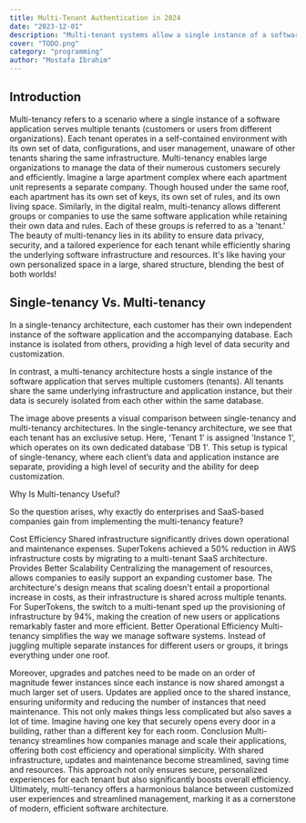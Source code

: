 ```yaml
---
title: Multi-Tenant Authentication in 2024
date: "2023-12-01"
description: "Multi-tenant systems allow a single instance of a software application to serve multiple different tenants. This allows for a number of benefits that will be explored in this blog"
cover: "TODO.png"
category: "programming"
author: "Mostafa Ibrahim"
---
```


## Introduction

Multi-tenancy refers to a scenario where a single instance of a software application serves multiple tenants (customers or users from different organizations). Each tenant operates in a self-contained environment with its own set of data, configurations, and user management, unaware of other tenants sharing the same infrastructure. Multi-tenancy enables large organizations to manage the data of their numerous customers securely and efficiently. Imagine a large apartment complex where each apartment unit represents a separate company. Though housed under the same roof, each apartment has its own set of keys, its own set of rules, and its own living space.
Similarly, in the digital realm, multi-tenancy allows different groups or companies to use the same software application while retaining their own data and rules. Each of these groups is referred to as a 'tenant.' The beauty of multi-tenancy lies in its ability to ensure data privacy, security, and a tailored experience for each tenant while efficiently sharing the underlying software infrastructure and resources. It's like having your own personalized space in a large, shared structure, blending the best of both worlds!


## Single-tenancy Vs. Multi-tenancy
In a single-tenancy architecture, each customer has their own independent instance of the software application and the accompanying database. Each instance is isolated from others, providing a high level of data security and customization.

In contrast, a multi-tenancy architecture hosts a single instance of the software application that serves multiple customers (tenants). All tenants share the same underlying infrastructure and application instance, but their data is securely isolated from each other within the same database.


The image above presents a visual comparison between single-tenancy and multi-tenancy architectures. In the single-tenancy architecture, we see that each tenant has an exclusive setup. Here, 'Tenant 1' is assigned 'Instance 1', which operates on its own dedicated database 'DB 1'. This setup is typical of single-tenancy, where each client’s data and application instance are separate, providing a high level of security and the ability for deep customization.


Why Is Multi-tenancy Useful?

So the question arises, why exactly do enterprises and SaaS-based companies gain from implementing the multi-tenancy feature?


Cost Efficiency
Shared infrastructure significantly drives down operational and maintenance expenses. SuperTokens achieved a 50% reduction in AWS infrastructure costs by migrating to a multi-tenant SaaS architecture.
Provides Better Scalability
Centralizing the management of resources, allows companies to easily support an expanding customer base. The architecture's design means that scaling doesn't entail a proportional increase in costs, as their infrastructure is shared across multiple tenants. 
For SuperTokens, the switch to a multi-tenant sped up the provisioning of infrastructure by 94%, making the creation of new users or applications remarkably faster and more efficient. 
Better Operational Efficiency
Multi-tenancy simplifies the way we manage software systems. Instead of juggling multiple separate instances for different users or groups, it brings everything under one roof. 



Moreover, upgrades and patches need to be made on an order of magnitude fewer instances since each instance is now shared amongst a much larger set of users. Updates are applied once to the shared instance, ensuring uniformity and reducing the number of instances that need maintenance. This not only makes things less complicated but also saves a lot of time. Imagine having one key that securely opens every door in a building, rather than a different key for each room.
Conclusion
Multi-tenancy streamlines how companies manage and scale their applications, offering both cost efficiency and operational simplicity. With shared infrastructure, updates and maintenance become streamlined, saving time and resources. This approach not only ensures secure, personalized experiences for each tenant but also significantly boosts overall efficiency. Ultimately, multi-tenancy offers a harmonious balance between customized user experiences and streamlined management, marking it as a cornerstone of modern, efficient software architecture.

